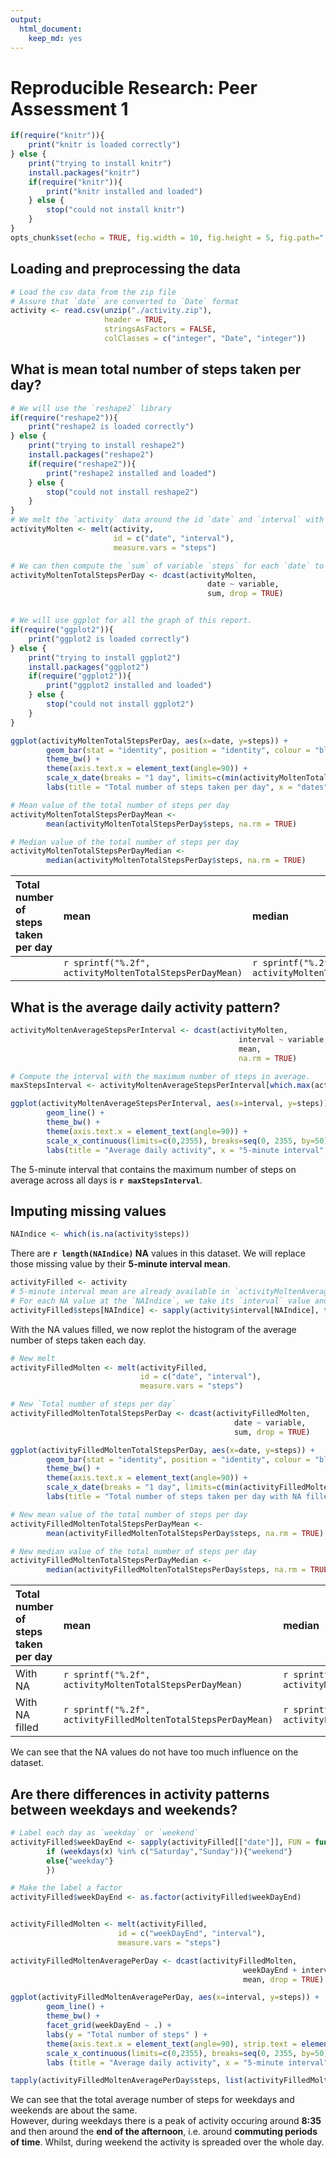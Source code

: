 ```yaml
---
output:
  html_document:
    keep_md: yes
---
```

# Reproducible Research: Peer Assessment 1
```r
if(require("knitr")){
    print("knitr is loaded correctly")
} else {
    print("trying to install knitr")
    install.packages("knitr")
    if(require("knitr")){
        print("knitr installed and loaded")
    } else {
        stop("could not install knitr")
    }
}
opts_chunk$set(echo = TRUE, fig.width = 10, fig.height = 5, fig.path="./figures/")
```

## Loading and preprocessing the data
```r

# Load the csv data from the zip file 
# Assure that `date` are converted to `Date` format
activity <- read.csv(unzip("./activity.zip"), 
                     header = TRUE, 
                     stringsAsFactors = FALSE, 
                     colClasses = c("integer", "Date", "integer"))
```

## What is mean total number of steps taken per day?
```r
# We will use the `reshape2` library
if(require("reshape2")){
    print("reshape2 is loaded correctly")
} else {
    print("trying to install reshape2")
    install.packages("reshape2")
    if(require("reshape2")){
        print("reshape2 installed and loaded")
    } else {
        stop("could not install reshape2")
    }
}
# We melt the `activity` data around the id `date` and `interval` with data being `steps`
activityMolten <- melt(activity, 
                       id = c("date", "interval"), 
                       measure.vars = "steps")

# We can then compute the `sum` of variable `steps` for each `date` to get the `Total number of steps per day`
activityMoltenTotalStepsPerDay <- dcast(activityMolten, 
                                            date ~ variable, 
                                            sum, drop = TRUE)


# We will use ggplot for all the graph of this report.
if(require("ggplot2")){
    print("ggplot2 is loaded correctly")
} else {
    print("trying to install ggplot2")
    install.packages("ggplot2")
    if(require("ggplot2")){
        print("ggplot2 installed and loaded")
    } else {
        stop("could not install ggplot2")
    }
}

ggplot(activityMoltenTotalStepsPerDay, aes(x=date, y=steps)) +
        geom_bar(stat = "identity", position = "identity", colour = "black", fill = "#CCEEFF", size = .25) +
        theme_bw() +
        theme(axis.text.x = element_text(angle=90)) + 
        scale_x_date(breaks = "1 day", limits=c(min(activityMoltenTotalStepsPerDay$date)+2,max(activityMoltenTotalStepsPerDay$date)-2)) +
        labs(title = "Total number of steps taken per day", x = "dates", y = "Total number of steps")
```

```r
# Mean value of the total number of steps per day
activityMoltenTotalStepsPerDayMean <-
        mean(activityMoltenTotalStepsPerDay$steps, na.rm = TRUE)

# Median value of the total number of steps per day 
activityMoltenTotalStepsPerDayMedian <- 
        median(activityMoltenTotalStepsPerDay$steps, na.rm = TRUE)
```

| Total number of steps taken per day | mean | median |
| :--- | :--- | :--- |
|  | `r sprintf("%.2f", activityMoltenTotalStepsPerDayMean)` | `r sprintf("%.2f", activityMoltenTotalStepsPerDayMedian)` |

## What is the average daily activity pattern?
```r
activityMoltenAverageStepsPerInterval <- dcast(activityMolten, 
                                                   interval ~ variable, 
                                                   mean, 
                                                   na.rm = TRUE)

# Compute the interval with the maximum number of steps in average.
maxStepsInterval <- activityMoltenAverageStepsPerInterval[which.max(activityMoltenAverageStepsPerInterval$steps),"interval"]

ggplot(activityMoltenAverageStepsPerInterval, aes(x=interval, y=steps)) + 
        geom_line() + 
        theme_bw() +
        theme(axis.text.x = element_text(angle=90)) +
        scale_x_continuous(limits=c(0,2355), breaks=seq(0, 2355, by=50), minor_breaks=seq(0, 2355, by=5)) +
        labs(title = "Average daily activity", x = "5-minute interval", y = "Average number of steps taken,\n averaged across all days")

```

The 5-minute interval that contains the maximum number of steps on average across all days is **`r maxStepsInterval`**.

## Imputing missing values
```r
NAIndice <- which(is.na(activity$steps))
```
There are **`r length(NAIndice)` NA** values in this dataset.
We will replace those missing value by their **5-minute interval mean**.
```r

activityFilled <- activity
# 5-minute interval mean are already available in `activityMoltenAverageStepsPerInterval`
# For each NA value at the `NAIndice`, we take its `interval` value and search for it in `activityMoltenAverageStepsPerInterval$interval`. We can then get its mean steps value from `activityMoltenAverageStepsPerInterval$steps`.
activityFilled$steps[NAIndice] <- sapply(activity$interval[NAIndice], function(x) activityMoltenAverageStepsPerInterval$steps[activityMoltenAverageStepsPerInterval$interval == x])
```

With the NA values filled, we now replot the histogram of the average number of steps taken each day.
```r
# New melt
activityFilledMolten <- melt(activityFilled, 
                             id = c("date", "interval"), 
                             measure.vars = "steps")

# New `Total number of steps per day`
activityFilledMoltenTotalStepsPerDay <- dcast(activityFilledMolten, 
                                                  date ~ variable, 
                                                  sum, drop = TRUE)

ggplot(activityFilledMoltenTotalStepsPerDay, aes(x=date, y=steps)) +
        geom_bar(stat = "identity", position = "identity", colour = "black", fill = "#CCEEFF", size = .25) + 
        theme_bw() +
        theme(axis.text.x = element_text(angle=90)) + 
        scale_x_date(breaks = "1 day", limits=c(min(activityFilledMoltenTotalStepsPerDay$date)+2,max(activityFilledMoltenTotalStepsPerDay$date)-2)) +
        labs(title = "Total number of steps taken per day with NA filled", x = "dates", y = "Total number of steps")
```

```r
# New mean value of the total number of steps per day
activityFilledMoltenTotalStepsPerDayMean <-
        mean(activityFilledMoltenTotalStepsPerDay$steps, na.rm = TRUE)

# New median value of the total number of steps per day 
activityFilledMoltenTotalStepsPerDayMedian <-
        median(activityFilledMoltenTotalStepsPerDay$steps, na.rm = TRUE)
```

| Total number of steps taken per day | mean | median |
| :--- | :--- | :--- |
| With NA | `r sprintf("%.2f", activityMoltenTotalStepsPerDayMean)` | `r sprintf("%.2f", activityMoltenTotalStepsPerDayMedian)` |
| With NA filled | `r sprintf("%.2f", activityFilledMoltenTotalStepsPerDayMean)` | `r sprintf("%.2f", activityFilledMoltenTotalStepsPerDayMedian)` |

We can see that the NA values do not have too much influence on the dataset.

## Are there differences in activity patterns between weekdays and weekends?

```r

# Label each day as `weekday` or `weekend`
activityFilled$weekDayEnd <- sapply(activityFilled[["date"]], FUN = function(x) {
        if (weekdays(x) %in% c("Saturday","Sunday")){"weekend"} 
        else{"weekday"}
        })

# Make the label a factor
activityFilled$weekDayEnd <- as.factor(activityFilled$weekDayEnd)


activityFilledMolten <- melt(activityFilled, 
                        id = c("weekDayEnd", "interval"), 
                        measure.vars = "steps")

activityFilledMoltenAveragePerDay <- dcast(activityFilledMolten, 
                                                    weekDayEnd + interval ~ variable, 
                                                    mean, drop = TRUE)

ggplot(activityFilledMoltenAveragePerDay, aes(x=interval, y=steps)) + 
        geom_line() + 
        theme_bw() +
        facet_grid(weekDayEnd ~ .) + 
        labs(y = "Total number of steps" ) +
        theme(axis.text.x = element_text(angle=90), strip.text = element_text(face="bold", size=rel(1)), strip.background = element_rect(fill="#CCEEFF", colour="black", size=1)) +
        scale_x_continuous(limits=c(0,2355), breaks=seq(0, 2355, by=50), minor_breaks=seq(0, 2355, by=5)) +
        labs (title = "Average daily activity", x = "5-minute interval", y = "Average number of steps taken,\n averaged across all weekday days or weekend days")

tapply(activityFilledMoltenAveragePerDay$steps, list(activityFilledMoltenAveragePerDay$weekDayEnd), sum)

```

We can see that the total average number of steps for weekdays and weekends are about the same.  
However, during weekdays there is a peak of activity occuring around **8:35** and then around the **end of the afternoon**, i.e. around **commuting periods of time**. Whilst, during weekend the activity is spreaded over the whole day.